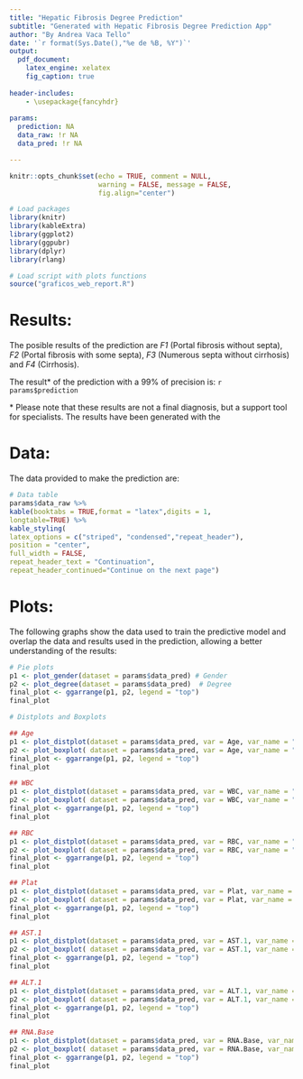 ```yaml
---
title: "Hepatic Fibrosis Degree Prediction"
subtitle: "Generated with Hepatic Fibrosis Degree Prediction App"
author: "By Andrea Vaca Tello"
date: '`r format(Sys.Date(),"%e de %B, %Y")`'
output:
  pdf_document:
    latex_engine: xelatex
    fig_caption: true
    
header-includes:
    - \usepackage{fancyhdr}
    
params:
  prediction: NA
  data_raw: !r NA
  data_pred: !r NA

---
```

<!-- QR image -->
\addtolength{\headheight}{1.0cm}
\pagestyle{fancyplain}
\rhead{\includegraphics[height=1.2cm]{Web_QR.png}}
\renewcommand{\headrulewidth}{0pt}


```r
knitr::opts_chunk$set(echo = TRUE, comment = NULL,
                      warning = FALSE, message = FALSE, 
                      fig.align="center")
```

```r
# Load packages
library(knitr)
library(kableExtra)
library(ggplot2)
library(ggpubr)
library(dplyr)
library(rlang)
```

```r
# Load script with plots functions
source("graficos_web_report.R")
```


# Results:

The posible results of the prediction are *F1* (Portal fibrosis without septa), *F2* (Portal fibrosis with some septa), *F3* (Numerous septa without cirrhosis) and *F4* (Cirrhosis).

The result* of the prediction with a 99% of precision is:  `r params$prediction`

\* Please note that these results are not a final diagnosis, but a support tool for specialists. The results have been generated with the \textcolor{blue}{\href{}{Hepatic Fibrosis Grade Prediction web application}}


# Data:

The data provided to make the prediction are:

```r
# Data table
params$data_raw %>%
kable(booktabs = TRUE,format = "latex",digits = 1,
longtable=TRUE) %>%
kable_styling(
latex_options = c("striped", "condensed","repeat_header"),
position = "center",
full_width = FALSE,
repeat_header_text = "Continuation",
repeat_header_continued="Continue on the next page")


```


\newpage

# Plots:

The following graphs show the data used to train the predictive model and overlap the data and results used in the prediction, allowing a better understanding of the results:


```r
# Pie plots
p1 <- plot_gender(dataset = params$data_pred) # Gender
p2 <- plot_degree(dataset = params$data_pred)  # Degree
final_plot <- ggarrange(p1, p2, legend = "top")
final_plot
```





```r
# Distplots and Boxplots

## Age
p1 <- plot_distplot(dataset = params$data_pred, var = Age, var_name = "Age") 
p2 <- plot_boxplot( dataset = params$data_pred, var = Age, var_name = "Age")
final_plot <- ggarrange(p1, p2, legend = "top")
final_plot

## WBC
p1 <- plot_distplot(dataset = params$data_pred, var = WBC, var_name = "WBC")
p2 <- plot_boxplot( dataset = params$data_pred, var = WBC, var_name = "WBC")
final_plot <- ggarrange(p1, p2, legend = "top")
final_plot

## RBC
p1 <- plot_distplot(dataset = params$data_pred, var = RBC, var_name = "RBC")
p2 <- plot_boxplot( dataset = params$data_pred, var = RBC, var_name = "RBC")
final_plot <- ggarrange(p1, p2, legend = "top")
final_plot

## Plat
p1 <- plot_distplot(dataset = params$data_pred, var = Plat, var_name = "Plat")
p2 <- plot_boxplot( dataset = params$data_pred, var = Plat, var_name = "Plat")
final_plot <- ggarrange(p1, p2, legend = "top")
final_plot

## AST.1
p1 <- plot_distplot(dataset = params$data_pred, var = AST.1, var_name = "AST.1")
p2 <- plot_boxplot( dataset = params$data_pred, var = AST.1, var_name = "AST.1")
final_plot <- ggarrange(p1, p2, legend = "top")
final_plot

## ALT.1
p1 <- plot_distplot(dataset = params$data_pred, var = ALT.1, var_name = "ALT.1")
p2 <- plot_boxplot( dataset = params$data_pred, var = ALT.1, var_name = "ALT.1")
final_plot <- ggarrange(p1, p2, legend = "top")
final_plot

## RNA.Base
p1 <- plot_distplot(dataset = params$data_pred, var = RNA.Base, var_name = "RNA.Base")
p2 <- plot_boxplot( dataset = params$data_pred, var = RNA.Base, var_name = "RNA.Base")
final_plot <- ggarrange(p1, p2, legend = "top")
final_plot

```
























